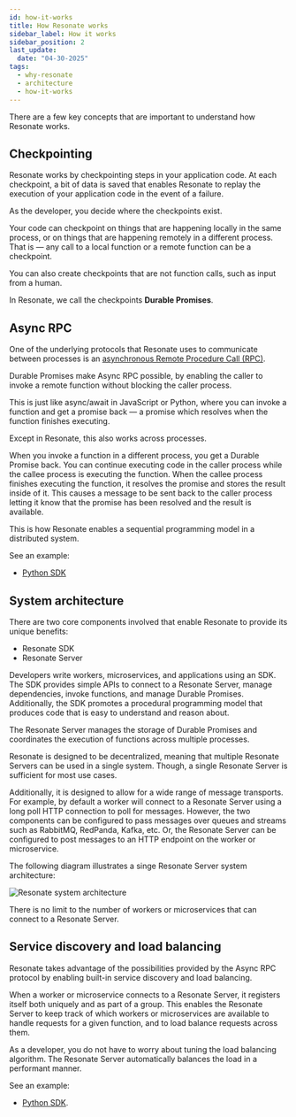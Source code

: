 ```yaml
---
id: how-it-works
title: How Resonate works
sidebar_label: How it works
sidebar_position: 2
last_update:
  date: "04-30-2025"
tags:
  - why-resonate
  - architecture
  - how-it-works
---
```


There are a few key concepts that are important to understand how Resonate works.

## Checkpointing

Resonate works by checkpointing steps in your application code.
At each checkpoint, a bit of data is saved that enables Resonate to replay the execution of your application code in the event of a failure.

As the developer, you decide where the checkpoints exist.

Your code can checkpoint on things that are happening locally in the same process, or on things that are happening remotely in a different process.
That is — any call to a local function or a remote function can be a checkpoint.

You can also create checkpoints that are not function calls, such as input from a human.

In Resonate, we call the checkpoints **Durable Promises**.

## Async RPC

One of the underlying protocols that Resonate uses to communicate between processes is an [asynchronous Remote Procedure Call (RPC)](https://www.async-rpc.io/).

Durable Promises make Async RPC possible, by enabling the caller to invoke a remote function without blocking the caller process.

This is just like async/await in JavaScript or Python, where you can invoke a function and get a promise back — a promise which resolves when the function finishes executing.

Except in Resonate, this also works across processes.

When you invoke a function in a different process, you get a Durable Promise back.
You can continue executing code in the caller process while the callee process is executing the function.
When the callee process finishes executing the function, it resolves the promise and stores the result inside of it.
This causes a message to be sent back to the caller process letting it know that the promise has been resolved and the result is available.

This is how Resonate enables a sequential programming model in a distributed system.

See an example:

- [Python SDK](https://github.com/resonatehq-examples/example-async-rpc-py)

## System architecture

There are two core components involved that enable Resonate to provide its unique benefits:

- Resonate SDK
- Resonate Server

Developers write workers, microservices, and applications using an SDK.
The SDK provides simple APIs to connect to a Resonate Server, manage dependencies, invoke functions, and manage Durable Promises.
Additionally, the SDK promotes a procedural programming model that produces code that is easy to understand and reason about.

The Resonate Server manages the storage of Durable Promises and coordinates the execution of functions across multiple processes.

Resonate is designed to be decentralized, meaning that multiple Resonate Servers can be used in a single system.
Though, a single Resonate Server is sufficient for most use cases.

Additionally, it is designed to allow for a wide range of message transports.
For example, by default a worker will connect to a Resonate Server using a long poll HTTP connection to poll for messages.
However, the two components can be configured to pass messages over queues and streams such as RabbitMQ, RedPanda, Kafka, etc.
Or, the Resonate Server can be configured to post messages to an HTTP endpoint on the worker or microservice.

The following diagram illustrates a singe Resonate Server system architecture:

![Resonate system architecture](/img/resonate-architecture.svg)

There is no limit to the number of workers or microservices that can connect to a Resonate Server.

## Service discovery and load balancing

Resonate takes advantage of the possibilities provided by the Async RPC protocol by enabling built-in service discovery and load balancing.

When a worker or microservice connects to a Resonate Server, it registers itself both uniquely and as part of a group.
This enables the Resonate Server to keep track of which workers or microservices are available to handle requests for a given function, and to load balance requests across them.

As a developer, you do not have to worry about tuning the load balancing algorithm.
The Resonate Server automatically balances the load in a performant manner.

See an example:

- [Python SDK](https://github.com/resonatehq-examples/example-load-balancing-py).
